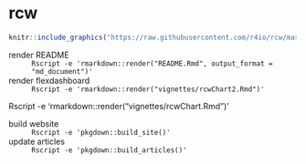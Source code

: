 
# rcw

```r
knitr::include_graphics("https://raw.githubusercontent.com/r4io/rcw/master/assets/img/rcw_logo.png")
```

render README
:   `Rscript -e 'rmarkdown::render("README.Rmd", output_format = "md_document")'`

render flexdashboard
:   `Rscript -e 'rmarkdown::render("vignettes/rcwChart2.Rmd")'`

Rscript -e 'rmarkdown::render("vignettes/rcwChart.Rmd")'

build website
:   `Rscript -e 'pkgdown::build_site()'`

update articles
:   `Rscript -e 'pkgdown::build_articles()'`
